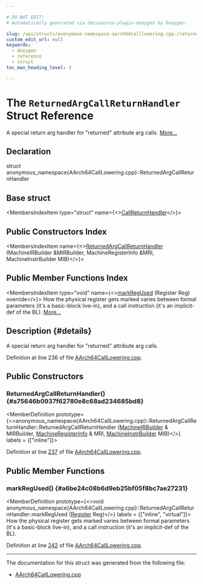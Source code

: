 ```yaml
---

# DO NOT EDIT!
# Automatically generated via docusaurus-plugin-doxygen by Doxygen.

slug: /api/structs/anonymous-namespace-aarch64calllowering-cpp-/returnedargcallreturnhandler
custom_edit_url: null
keywords:
  - doxygen
  - reference
  - struct
toc_max_heading_level: 3

---
```





# The `ReturnedArgCallReturnHandler` Struct Reference

<DoxygenPage pluginConfig={pluginConfig}>

A special return arg handler for &quot;returned&quot; attribute arg calls. <a href="#details">More...</a>

## Declaration

<CodeBlock>struct anonymous_namespace{AArch64CallLowering.cpp}::ReturnedArgCallReturnHandler</CodeBlock>

## Base struct

<MembersIndex>

<MembersIndexItem
  type="struct"
  name={<><a href="/docs/api/structs/anonymous-namespace-aarch64calllowering-cpp-/callreturnhandler">CallReturnHandler</a></>}>
</MembersIndexItem>

</MembersIndex>

## Public Constructors Index

<MembersIndex>

<MembersIndexItem
  name={<><a href="#a75646b0937f62780e8c68ad234685bd8">ReturnedArgCallReturnHandler</a> (MachineIRBuilder &amp;MIRBuilder, MachineRegisterInfo &amp;MRI, MachineInstrBuilder MIB)</>}>
</MembersIndexItem>

</MembersIndex>

## Public Member Functions Index

<MembersIndex>

<MembersIndexItem
  type="void"
  name={<><a href="#a6be24c08b6d9eb25bf05f8bc7ae27231">markRegUsed</a> (Register Reg) override</>}>
How the physical register gets marked varies between formal parameters (it&#39;s a basic-block live-in), and a call instruction (it&#39;s an implicit-def of the BL). <a href="#a6be24c08b6d9eb25bf05f8bc7ae27231">More...</a>
</MembersIndexItem>

</MembersIndex>

## Description {#details}

A special return arg handler for &quot;returned&quot; attribute arg calls.

Definition at line 236 of file <a href="/docs/api/files/lib/lib/target/lib/target/aarch64/lib/target/aarch64/gisel/aarch64calllowering-cpp">AArch64CallLowering.cpp</a>.

<SectionDefinition>

## Public Constructors

### ReturnedArgCallReturnHandler() {#a75646b0937f62780e8c68ad234685bd8}

<MemberDefinition
  prototype={<>anonymous&#95;namespace&#123;AArch64CallLowering.cpp&#125;::ReturnedArgCallReturnHandler::ReturnedArgCallReturnHandler (<a href="/docs/api/classes/llvm/machineirbuilder">MachineIRBuilder</a> &amp; MIRBuilder, <a href="/docs/api/classes/llvm/machineregisterinfo">MachineRegisterInfo</a> &amp; MRI, <a href="/docs/api/classes/llvm/machineinstrbuilder">MachineInstrBuilder</a> MIB)</>}
  labels = {["inline"]}>

Definition at line <a href="/docs/api/files/lib/lib/target/lib/target/aarch64/lib/target/aarch64/gisel/aarch64calllowering-cpp/#l00237">237</a> of file <a href="/docs/api/files/lib/lib/target/lib/target/aarch64/lib/target/aarch64/gisel/aarch64calllowering-cpp">AArch64CallLowering.cpp</a>.
</MemberDefinition>

</SectionDefinition>

<SectionDefinition>

## Public Member Functions

### markRegUsed() {#a6be24c08b6d9eb25bf05f8bc7ae27231}

<MemberDefinition
  prototype={<>void anonymous&#95;namespace&#123;AArch64CallLowering.cpp&#125;::ReturnedArgCallReturnHandler::markRegUsed (<a href="/docs/api/classes/llvm/register">Register</a> Reg)</>}
  labels = {["inline", "virtual"]}>
How the physical register gets marked varies between formal parameters (it&#39;s a basic-block live-in), and a call instruction (it&#39;s an implicit-def of the BL).

Definition at line <a href="/docs/api/files/lib/lib/target/lib/target/aarch64/lib/target/aarch64/gisel/aarch64calllowering-cpp/#l00242">242</a> of file <a href="/docs/api/files/lib/lib/target/lib/target/aarch64/lib/target/aarch64/gisel/aarch64calllowering-cpp">AArch64CallLowering.cpp</a>.
</MemberDefinition>

</SectionDefinition>

<hr/>

The documentation for this struct was generated from the following file:

<ul>
<li><a href="/docs/api/files/lib/lib/target/lib/target/aarch64/lib/target/aarch64/gisel/aarch64calllowering-cpp">AArch64CallLowering.cpp</a></li>
</ul>

</DoxygenPage>
